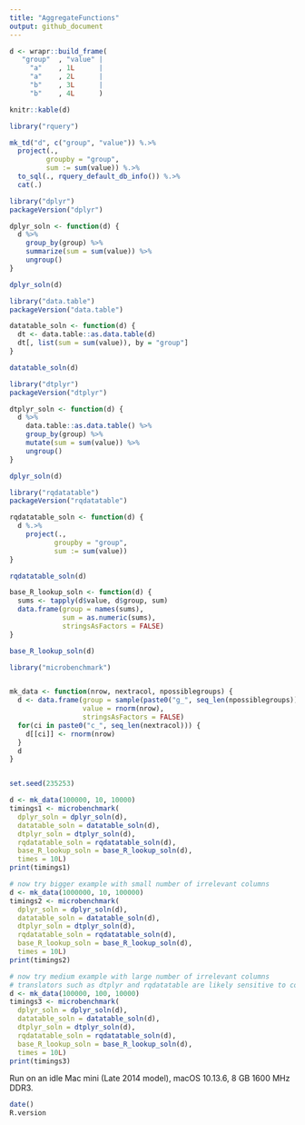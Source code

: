 ```yaml
---
title: "AggregateFunctions"
output: github_document
---
```




```r
d <- wrapr::build_frame(
   "group"  , "value" |
     "a"    , 1L      |
     "a"    , 2L      |
     "b"    , 3L      |
     "b"    , 4L      )

knitr::kable(d)
```

```r
library("rquery")

mk_td("d", c("group", "value")) %.>%
  project(., 
         groupby = "group", 
         sum := sum(value)) %.>%
  to_sql(., rquery_default_db_info()) %.>%
  cat(.)
```


```r
library("dplyr")
packageVersion("dplyr")

dplyr_soln <- function(d) {
  d %>% 
    group_by(group) %>%
    summarize(sum = sum(value)) %>%
    ungroup()
}

dplyr_soln(d)
```

```r
library("data.table")
packageVersion("data.table")

datatable_soln <- function(d) {
  dt <- data.table::as.data.table(d)
  dt[, list(sum = sum(value)), by = "group"]
}

datatable_soln(d)
```

```r
library("dtplyr")
packageVersion("dtplyr")

dtplyr_soln <- function(d) {
  d %>% 
    data.table::as.data.table() %>%
    group_by(group) %>%
    mutate(sum = sum(value)) %>%
    ungroup()
}

dplyr_soln(d)
```


```r
library("rqdatatable")
packageVersion("rqdatatable")

rqdatatable_soln <- function(d) {
  d %.>%
    project(., 
           groupby = "group", 
           sum := sum(value))
}

rqdatatable_soln(d)
```


```r
base_R_lookup_soln <- function(d) {
  sums <- tapply(d$value, d$group, sum)
  data.frame(group = names(sums),
             sum = as.numeric(sums),
             stringsAsFactors = FALSE)
}

base_R_lookup_soln(d)
```


```r
library("microbenchmark")


mk_data <- function(nrow, nextracol, npossiblegroups) {
  d <- data.frame(group = sample(paste0("g_", seq_len(npossiblegroups)), nrow, replace = TRUE),
                  value = rnorm(nrow),
                  stringsAsFactors = FALSE)
  for(ci in paste0("c_", seq_len(nextracol))) {
    d[[ci]] <- rnorm(nrow)
  }
  d
}


set.seed(235253)

d <- mk_data(100000, 10, 10000)
timings1 <- microbenchmark(
  dplyr_soln = dplyr_soln(d),
  datatable_soln = datatable_soln(d),
  dtplyr_soln = dtplyr_soln(d),
  rqdatatable_soln = rqdatatable_soln(d),
  base_R_lookup_soln = base_R_lookup_soln(d),
  times = 10L)
print(timings1)

# now try bigger example with small number of irrelevant columns
d <- mk_data(1000000, 10, 100000)
timings2 <- microbenchmark(
  dplyr_soln = dplyr_soln(d),
  datatable_soln = datatable_soln(d),
  dtplyr_soln = dtplyr_soln(d),
  rqdatatable_soln = rqdatatable_soln(d),
  base_R_lookup_soln = base_R_lookup_soln(d),
  times = 10L)
print(timings2)

# now try medium example with large number of irrelevant columns
# translators such as dtplyr and rqdatatable are likely sensitive to column counts
d <- mk_data(100000, 100, 10000)
timings3 <- microbenchmark(
  dplyr_soln = dplyr_soln(d),
  datatable_soln = datatable_soln(d),
  dtplyr_soln = dtplyr_soln(d),
  rqdatatable_soln = rqdatatable_soln(d),
  base_R_lookup_soln = base_R_lookup_soln(d),
  times = 10L)
print(timings3)
```


Run on an idle Mac mini (Late 2014 model), macOS 10.13.6, 8 GB 1600 MHz DDR3.

```r
date()
R.version
```



